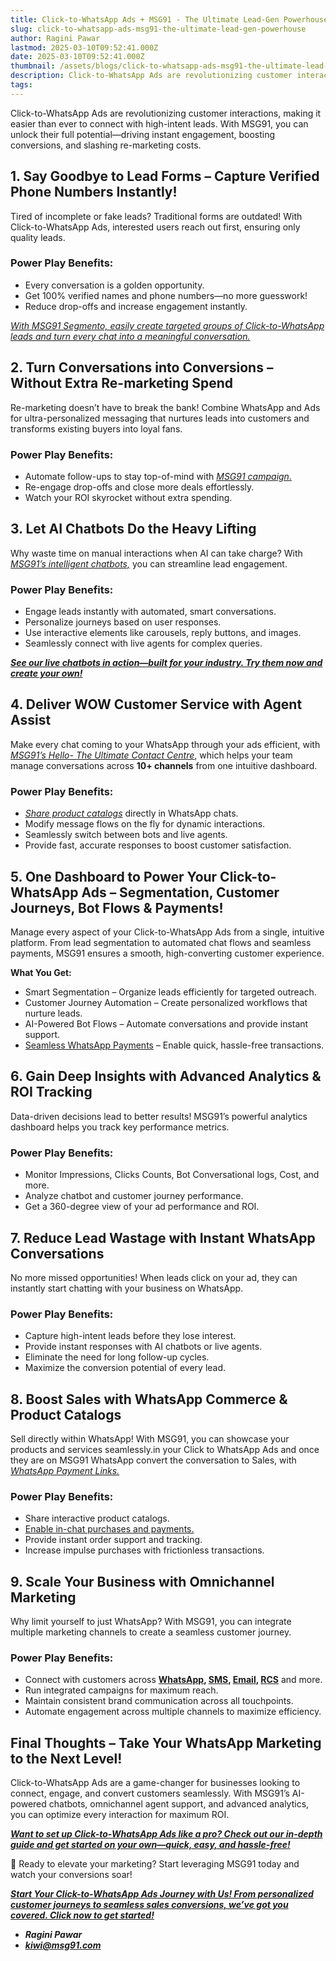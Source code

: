 ```yaml
---
title: Click-to-WhatsApp Ads + MSG91 - The Ultimate Lead-Gen Powerhouse!
slug: click-to-whatsapp-ads-msg91-the-ultimate-lead-gen-powerhouse
author: Ragini Pawar
lastmod: 2025-03-10T09:52:41.000Z
date: 2025-03-10T09:52:41.000Z
thumbnail: /assets/blogs/click-to-whatsapp-ads-msg91-the-ultimate-lead-gen-powerhouse.svg
description: Click-to-WhatsApp Ads are revolutionizing customer interactions, making it easier than ever to connect with high-intent leads. With MSG91, you can unlock their full potential—driving instant engagement, boosting conversions, and slashing re-marketing costs.
tags:
---
```



Click-to-WhatsApp Ads are revolutionizing customer interactions, making it easier than ever to connect with high-intent leads. With MSG91, you can unlock their full potential—driving instant engagement, boosting conversions, and slashing re-marketing costs.

## **1\. Say Goodbye to Lead Forms – Capture Verified Phone Numbers Instantly\!**

Tired of incomplete or fake leads? Traditional forms are outdated\! With Click-to-WhatsApp Ads, interested users reach out first, ensuring only quality leads.

### **Power Play Benefits:**

* Every conversation is a golden opportunity.  
* Get 100% verified names and phone numbers—no more guesswork\!  
* Reduce drop-offs and increase engagement instantly.

[*With MSG91 Segmento, easily create targeted groups of Click-to-WhatsApp leads and turn every chat into a meaningful conversation.*](https://msg91.com/in/segmento)

## **2\. Turn Conversations into Conversions – Without Extra Re-marketing Spend**

Re-marketing doesn’t have to break the bank\! Combine WhatsApp and Ads for ultra-personalized messaging that nurtures leads into customers and transforms existing buyers into loyal fans.

### **Power Play Benefits:**

* Automate follow-ups to stay top-of-mind with [*MSG91 campaign.*](https://msg91.com/in/campaign)  
* Re-engage drop-offs and close more deals effortlessly.  
* Watch your ROI skyrocket without extra spending.

## **3\. Let AI Chatbots Do the Heavy Lifting**

Why waste time on manual interactions when AI can take charge? With [*MSG91’s intelligent chatbots,*](https://msg91.com/in/hello) you can streamline lead engagement.

### **Power Play Benefits:**

* Engage leads instantly with automated, smart conversations.  
* Personalize journeys based on user responses.  
* Use interactive elements like carousels, reply buttons, and images.  
* Seamlessly connect with live agents for complex queries.

[***See our live chatbots in action—built for your industry. Try them now and create your own\!***](https://msg91.com/demochatbot)

## **4\. Deliver WOW Customer Service with Agent Assist**

Make every chat coming to your WhatsApp through your ads efficient, with [*MSG91’s Hello- The Ultimate Contact Centre*](https://msg91.com/in/hello), which helps your team manage conversations across **10+ channels** from one intuitive dashboard.

### **Power Play Benefits:**

* [*Share product catalogs*](https://msg91.com/in/whatsapp) directly in WhatsApp chats.  
* Modify message flows on the fly for dynamic interactions.  
* Seamlessly switch between bots and live agents.  
* Provide fast, accurate responses to boost customer satisfaction.

## **5\. One Dashboard to Power Your Click-to-WhatsApp Ads – Segmentation, Customer Journeys, Bot Flows & Payments\!**

Manage every aspect of your Click-to-WhatsApp Ads from a single, intuitive platform. From lead segmentation to automated chat flows and seamless payments, MSG91 ensures a smooth, high-converting customer experience.

**What You Get:**

* Smart Segmentation – Organize leads efficiently for targeted outreach.  
* Customer Journey Automation – Create personalized workflows that nurture leads.  
* AI-Powered Bot Flows – Automate conversations and provide instant support.  
* [Seamless WhatsApp Payments](https://msg91.com/whatsapp) – Enable quick, hassle-free transactions.

## **6\. Gain Deep Insights with Advanced Analytics & ROI Tracking**

Data-driven decisions lead to better results\! MSG91’s powerful analytics dashboard helps you track key performance metrics.

### **Power Play Benefits:**

* Monitor Impressions, Clicks Counts, Bot Conversational logs, Cost, and more.  
* Analyze chatbot and customer journey performance.  
* Get a 360-degree view of your ad performance and ROI.

## **7\. Reduce Lead Wastage with Instant WhatsApp Conversations**

No more missed opportunities\! When leads click on your ad, they can instantly start chatting with your business on WhatsApp.

### **Power Play Benefits:**

* Capture high-intent leads before they lose interest.  
* Provide instant responses with AI chatbots or live agents.  
* Eliminate the need for long follow-up cycles.  
* Maximize the conversion potential of every lead.

## **8\. Boost Sales with WhatsApp Commerce & Product Catalogs**

Sell directly within WhatsApp\! With MSG91, you can showcase your products and services seamlessly.in your Click to WhatsApp Ads and once they are on MSG91 WhatsApp convert the conversation to Sales, with [*WhatsApp Payment Links.*](https://msg91.com/in/whatsapp)

### **Power Play Benefits:**

* Share interactive product catalogs.  
* [Enable in-chat purchases and payments.](https://msg91.com/in/whatsapp)  
* Provide instant order support and tracking.  
* Increase impulse purchases with frictionless transactions.

## **9\. Scale Your Business with Omnichannel Marketing**

Why limit yourself to just WhatsApp? With MSG91, you can integrate multiple marketing channels to create a seamless customer journey.

### **Power Play Benefits:**

* Connect with customers across [**WhatsApp**](https://msg91.com/in/whatsapp)**, [SMS](https://msg91.com/in/sms), [Email](https://msg91.com/in/email), [RCS](https://msg91.com/in/rcs)** and more.  
* Run integrated campaigns for maximum reach.  
* Maintain consistent brand communication across all touchpoints.  
* Automate engagement across multiple channels to maximize efficiency.

## **Final Thoughts – Take Your WhatsApp Marketing to the Next Level\!**

Click-to-WhatsApp Ads are a game-changer for businesses looking to connect, engage, and convert customers seamlessly. With MSG91’s AI-powered chatbots, omnichannel agent support, and advanced analytics, you can optimize every interaction for maximum ROI.

[***Want to set up Click-to-WhatsApp Ads like a pro? Check out our in-depth guide and get started on your own—quick, easy, and hassle-free\!***](https://msg91.com/help/whatsapp/click-to-whatsapp-ads)

🚀 Ready to elevate your marketing? Start leveraging MSG91 today and watch your conversions soar\! 

[***Start Your Click-to-WhatsApp Ads Journey with Us\! From personalized customer journeys to seamless sales conversions, we’ve got you covered. Click now to get started\!***](https://calendly.com/msg91-whatsapp?utm_source=campaign) 

- ***Ragini Pawar***  
- ***kiwi@msg91.com***



